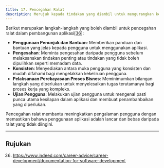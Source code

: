 ```yaml
---
title: 17. Pencegahan Ralat
description: Merujuk kepada tindakan yang diambil untuk mengurangkan kemungkinan berlakunya kesilapan yang dibuat oleh pengguna semasa menggunakan aplikasi
---
```


Berikut merupakan langkah-langkah yang boleh diambil untuk pencegahan ralat dalam pembangunan aplikasi[[36]](https://www.indeed.com/career-advice/career-development/documentation-for-software-development):

- **Penggunaan Penunjuk dan Bantuan**: Memberikan panduan dan bantuan yang jelas kepada pengguna untuk menggunakan aplikasi.
- **Pengesahan**: Meminta pengesahan daripada pengguna sebelum melaksanakan tindakan penting atau tindakan yang tidak boleh dipulihkan seperti memadam data.
- **Konsisten**: Menyediakan antara muka pengguna yang konsisten dan mudah difahami bagi mengelakkan kekeliruan pengguna.
- **Pelaksanaan Perekayasaan Proses Bisnes**: Meminimumkan bilangan langkah yang diperlukan untuk menyelesaikan tugas terutamanya bagi proses kerja yang kompleks.
- **Ujian Pengguna**: Melakukan ujian pengguna untuk mengenal pasti punca utama kesilapan dalam aplikasi dan membuat penambahbaikan yang diperlukan.

Pencegahan ralat membantu meningkatkan pengalaman pengguna dengan memastikan bahawa penggunaan aplikasi adalah lancar dan bebas daripada ralat yang tidak diingini.

---

## Rujukan

36. https://www.indeed.com/career-advice/career-development/documentation-for-software-development
